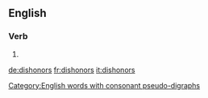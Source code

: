 ==English==

===Verb===
{{head|en}}

# {{en-third-person singular of|dishonor}}

[[Category:English words with consonant pseudo-digraphs]]

[[de:dishonors]]
[[fr:dishonors]]
[[it:dishonors]]